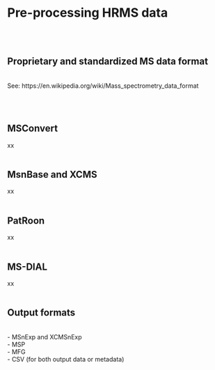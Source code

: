 # **Pre-processing HRMS data** {#MS_preprocess}

<br><br>

## Proprietary and standardized MS data format
<br>
See: https://en.wikipedia.org/wiki/Mass_spectrometry_data_format

<br><br>

## MSConvert
xx
<br><br>

## MsnBase and XCMS
xx
<br><br>

## PatRoon
xx
<br><br>

## MS-DIAL
xx
<br><br>

## Output formats
<br>
- MSnExp and XCMSnExp <br>
- MSP <br>
- MFG <br>
- CSV (for both output data or metadata) <br>
